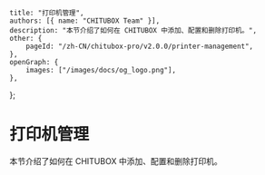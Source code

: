 
	title: "打印机管理",
	authors: [{ name: "CHITUBOX Team" }],
	description: "本节介绍了如何在 CHITUBOX 中添加、配置和删除打印机。",
	other: {
		pageId: "/zh-CN/chitubox-pro/v2.0.0/printer-management",
	},
	openGraph: {
		images: ["/images/docs/og_logo.png"],
	},
};

# 打印机管理

本节介绍了如何在 CHITUBOX 中添加、配置和删除打印机。
